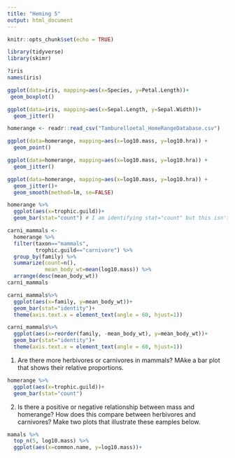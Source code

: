 ```yaml
---
title: "Heming 5"
output: html_document
---
```


```r
knitr::opts_chunk$set(echo = TRUE)
```
```r
library(tidyverse)
library(skimr)
```
```r
?iris
names(iris)
```
```r
ggplot(data=iris, mapping=aes(x=Species, y=Petal.Length))+
 geom_boxplot()
```
```r
ggplot(data=iris, mapping=aes(x=Sepal.Length, y=Sepal.Width))+
  geom_jitter()
```
```r
homerange <- readr::read_csv("Tamburelloetal_HomeRangeDatabase.csv")
```
```r
ggplot(data=homerange, mapping=aes(x=log10.mass, y=log10.hra)) +
  geom_point()
```
```r
ggplot(data=homerange, mapping=aes(x=log10.mass, y=log10.hra)) +
  geom_jitter()
```
```r
ggplot(data=homerange, mapping=aes(x=log10.mass, y=log10.hra)) +
  geom_jitter()+
  geom_smooth(method=lm, se=FALSE) 
```
```r
homerange %>% 
  ggplot(aes(x=trophic.guild))+
  geom_bar(stat="count") # I am identifying stat="count" but this isn't necessary since it is default
```
```r
carni_mammals <- 
  homerange %>% 
  filter(taxon=="mammals", 
         trophic.guild=="carnivore") %>% 
  group_by(family) %>% 
  summarize(count=n(),
            mean_body_wt=mean(log10.mass)) %>% 
  arrange(desc(mean_body_wt))
carni_mammals
```
```r
carni_mammals%>% 
  ggplot(aes(x=family, y=mean_body_wt))+
  geom_bar(stat="identity")+
  theme(axis.text.x = element_text(angle = 60, hjust=1))
```
```r
carni_mammals%>% 
  ggplot(aes(x=reorder(family, -mean_body_wt), y=mean_body_wt))+
  geom_bar(stat="identity")+
  theme(axis.text.x = element_text(angle = 60, hjust=1))
```
1. Are there more herbivores or carnivores in mammals? MAke a bar plot that shows their relative proportions.
```r
homerange %>% 
  ggplot(aes(x=trophic.guild))+
  geom_bar(stat="count")
```



2. Is there a positive or negative relationship between mass and homerange? How does this compare between herbivores and carnivores? Make two plots that illustrate these eamples below.

```r
mamals %>% 
  top_n(5, log10.mass) %>% 
  ggplot(aes(x=common.name, y=log10.mass))+
```

